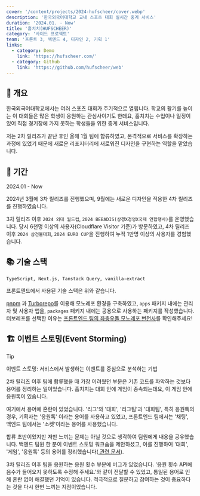 ```yaml
---
cover: '/content/projects/2024-hufscheer/cover.webp'
description: '한국외국어대학교 교내 스포츠 대회 실시간 중계 서비스'
duration: '2024.01. - Now'
title: '훕치치(HUFSCHEER)'
category: '사이드 프로젝트'
team: '프론트 3, 백엔드 4, 디자인 2, 기획 1'
links:
  - category: Demo
    link: 'https://hufscheer.com/'
  - category: Github
    link: 'https://github.com/hufscheer/web'
---
```


## 🔖 개요

한국외국어대학교에서는 여러 스포츠 대회가 주기적으로 열립니다. 학교의 활기를 높이는 이 대회들은 많은 학생이 응원하는 관심사이기도 한데요, 훕치치는 수업이나 일정이 있어 직접 경기장에 가지 못하는 학생들을 위한 중계
서비스입니다.

저는 2차 릴리즈가 끝난 후인 올해 1월 팀에 합류하였고, 본격적으로 서비스를 확장하는 과정에 있었기 때문에 새로운 리포지터리에 새로워진 디자인을 구현하는 역할을 맡았습니다.

## 📅 기간

2024.01 - Now

2024년 3월에 3차 릴리즈를 진행했으며, 9월에는 새로운 디자인을 적용한 4차 릴리즈를 진행하였습니다.

3차 릴리즈 이후 `2024 외대 월드컵`, `2024 BEBADIS(상경X경영X국제 연합행사)`를 운영했습니다. 당시 6천명 이상의 사용자(Cloudflare Visitor 기준)가 방문하였고, 4차 릴리즈 이후
`2024 삼건물대회`, `2024 EURO CUP`을 진행하여 누적 1만명 이상의 사용자를 경험했습니다.

## 📚 기술 스택

`TypeScript, Next.js, Tanstack Query, vanilla-extract`

프론트엔드에서 사용된 기술 스택은 위와 같습니다.

<a href="https://pnpm.io/" target="_blank" rel="noreferrer noopener">pnpm</a>
과 <a href="https://turbo.build/" target="_blank" rel="noreferrer noopener">Turborepo</a>를 이용해 모노레포 환경을 구축하였고, `apps` 패키지
내에는 관리자 및 사용자 앱을, `packages` 패키지 내에는 공용으로 사용하는 패키지를 작성했습니다. 터보레포를 선택한
이유는 <a href="https://hufscheer-techblog.vercel.app/turborepo" target="_blank" rel="noreferrer noopener">프론트엔드 팀의 좌충우돌
모노레포 변천사</a>를 확인해주세요!

## 🏗️ 이벤트 스토밍(Event Storming)

> [!TIP]
> 이벤트 스토밍: 서비스에서 발생하는 이벤트를 중심으로 분석하는 기법

2차 릴리즈 이후 팀에 합류했을 때 가장 어려웠던 부분은 기존 코드를 파악하는 것보다 용어를 정리하는 일이었습니다. 훕치치는 대회 안에 게임이 종속되는데요, 이 게임 안에 응원톡이 있습니다.

여기에서 용어에 혼란이 있었습니다. '리그'와 '대회', '리그팀'과 '대회팀', 특히 응원톡의 경우, 기획자는 '응원톡' 이라는 용어를 사용하고 있었고, 프론트엔드 팀에서는 '채팅', 백엔드 팀에서는 '소켓'이라는
용어를 사용했습니다.

합류 초반이었지만 저만 느끼는 문제는 아닐 것으로 생각하여 팀원에게 내용을 공유했습니다. 백엔드 팀원 한 분이 이벤트 스토밍 워크숍을 제안하셨고, 이를 진행하여 '대회', '게임', '응원톡' 등의 용어를 정리했습니다(<a href="https://heethehope.notion.site/e37ec1a13926413595e89682f987d6af" target="_blank" rel="noreferrer noopener">
관련 문서</a>).

3차 릴리즈 이후 팀을 응원하는 응원 횟수 부분에 버그가 있었습니다. '응원 횟수 API에 음수가 들어오지 못하도록 수정해 주세요.'와 같이 전달할 수 있었고, 통일된 용어로 인해 혼란 없이 해결했던 기억이 있습니다. 적극적으로 질문하고 참여하는 것이 중요하다는 것을 다시 한번 느끼는 지점이었습니다.
